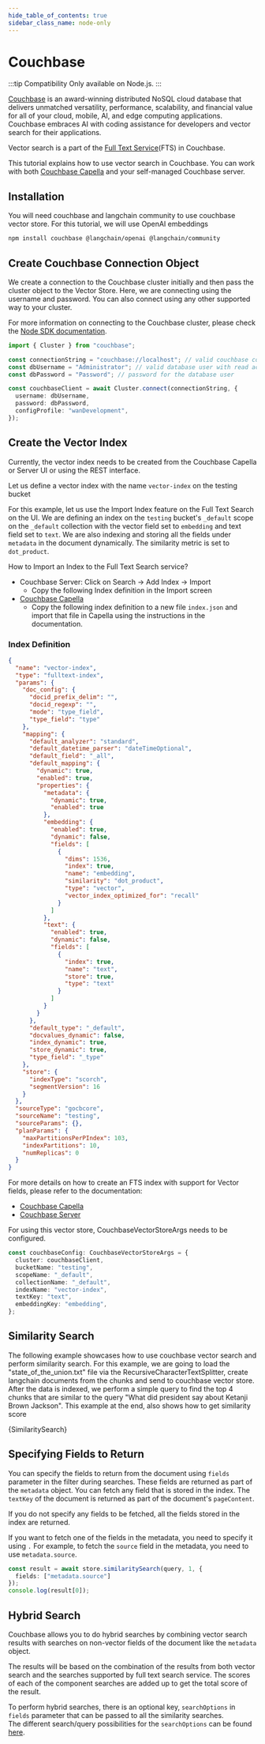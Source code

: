 ```yaml
---
hide_table_of_contents: true
sidebar_class_name: node-only
---
```



# Couchbase

:::tip Compatibility
Only available on Node.js.
:::

[Couchbase](http://couchbase.com/) is an award-winning distributed NoSQL cloud database that delivers unmatched versatility, performance, scalability, and financial value for all of your cloud, mobile,
AI, and edge computing applications. Couchbase embraces AI with coding assistance for developers and vector search for their applications.

Vector search is a part of the [Full Text Service](https://docs.couchbase.com/server/current/learn/services-and-indexes/services/search-service.html)(FTS) in Couchbase.

This tutorial explains how to use vector search in Couchbase. You can work with both [Couchbase Capella](https://www.couchbase.com/products/capella/) and your self-managed Couchbase server.

## Installation

You will need couchbase and langchain community to use couchbase vector store. For this tutorial, we will use OpenAI embeddings

```bash npm2yarn
npm install couchbase @langchain/openai @langchain/community
```

## Create Couchbase Connection Object

We create a connection to the Couchbase cluster initially and then pass the cluster object to the Vector Store. Here, we are connecting using the username and password.
You can also connect using any other supported way to your cluster.

For more information on connecting to the Couchbase cluster, please check the [Node SDK documentation](https://docs.couchbase.com/nodejs-sdk/current/hello-world/start-using-sdk.html#connect).

```typescript
import { Cluster } from "couchbase";

const connectionString = "couchbase://localhost"; // valid couchbase connection string
const dbUsername = "Administrator"; // valid database user with read access to the bucket being queried
const dbPassword = "Password"; // password for the database user

const couchbaseClient = await Cluster.connect(connectionString, {
  username: dbUsername,
  password: dbPassword,
  configProfile: "wanDevelopment",
});
```

## Create the Vector Index

Currently, the vector index needs to be created from the Couchbase Capella or Server UI or using the REST interface.

Let us define a vector index with the name `vector-index` on the testing bucket

For this example, let us use the Import Index feature on the Full Text Search on the UI.
We are defining an index on the `testing` bucket's `_default` scope on the `_default` collection with the vector field set to `embedding` and text field set to `text`.
We are also indexing and storing all the fields under `metadata` in the document dynamically. The similarity metric is set to `dot_product`.

How to Import an Index to the Full Text Search service?

- Couchbase Server: Click on Search -> Add Index -> Import
  - Copy the following Index definition in the Import screen
- [Couchbase Capella](https://docs.couchbase.com/cloud/search/import-search-index.html)
  - Copy the following index definition to a new file `index.json` and import that file in Capella using the instructions in the documentation.

### Index Definition

```json
{
  "name": "vector-index",
  "type": "fulltext-index",
  "params": {
    "doc_config": {
      "docid_prefix_delim": "",
      "docid_regexp": "",
      "mode": "type_field",
      "type_field": "type"
    },
    "mapping": {
      "default_analyzer": "standard",
      "default_datetime_parser": "dateTimeOptional",
      "default_field": "_all",
      "default_mapping": {
        "dynamic": true,
        "enabled": true,
        "properties": {
          "metadata": {
            "dynamic": true,
            "enabled": true
          },
          "embedding": {
            "enabled": true,
            "dynamic": false,
            "fields": [
              {
                "dims": 1536,
                "index": true,
                "name": "embedding",
                "similarity": "dot_product",
                "type": "vector",
                "vector_index_optimized_for": "recall"
              }
            ]
          },
          "text": {
            "enabled": true,
            "dynamic": false,
            "fields": [
              {
                "index": true,
                "name": "text",
                "store": true,
                "type": "text"
              }
            ]
          }
        }
      },
      "default_type": "_default",
      "docvalues_dynamic": false,
      "index_dynamic": true,
      "store_dynamic": true,
      "type_field": "_type"
    },
    "store": {
      "indexType": "scorch",
      "segmentVersion": 16
    }
  },
  "sourceType": "gocbcore",
  "sourceName": "testing",
  "sourceParams": {},
  "planParams": {
    "maxPartitionsPerPIndex": 103,
    "indexPartitions": 10,
    "numReplicas": 0
  }
}
```

For more details on how to create an FTS index with support for Vector fields, please refer to the documentation:

- [Couchbase Capella](https://docs.couchbase.com/cloud/search/create-search-indexes.html)
- [Couchbase Server](https://docs.couchbase.com/server/current/search/create-search-indexes.html)

For using this vector store, CouchbaseVectorStoreArgs needs to be configured.
```typescript
const couchbaseConfig: CouchbaseVectorStoreArgs = {
  cluster: couchbaseClient,
  bucketName: "testing",
  scopeName: "_default",
  collectionName: "_default",
  indexName: "vector-index",
  textKey: "text",
  embeddingKey: "embedding",
};
```

## Similarity Search
The following example showcases how to use couchbase vector search and perform similarity search.
For this example, we are going to load the "state_of_the_union.txt" file via the RecursiveCharacterTextSplitter, create langchain documents from the chunks and send to couchbase vector store.
After the data is indexed, we perform a simple query to find the top 4 chunks that are similar to the query "What did president say about Ketanji Brown Jackson".
This example at the end, also shows how to get similarity score


<CodeBlock language="typescript">{SimilaritySearch}</CodeBlock>

## Specifying Fields to Return
You can specify the fields to return from the document using `fields` parameter in the filter during searches. 
These fields are returned as part of the `metadata` object. You can fetch any field that is stored in the index. 
The `textKey` of the document is returned as part of the document's `pageContent`.

If you do not specify any fields to be fetched, all the fields stored in the index are returned.

If you want to fetch one of the fields in the metadata, you need to specify it using `.`
For example, to fetch the `source` field in the metadata, you need to use `metadata.source`.
```typescript
const result = await store.similaritySearch(query, 1, {
  fields: ["metadata.source"]
});
console.log(result[0]);
```

## Hybrid Search
Couchbase allows you to do hybrid searches by combining vector search results with searches on non-vector fields of the document like the `metadata` object. 

The results will be based on the combination of the results from both vector search and the searches supported by full text search service. 
The scores of each of the component searches are added up to get the total score of the result.

To perform hybrid searches, there is an optional key, `searchOptions` in `fields` parameter that can be passed to all the similarity searches.  
The different search/query possibilities for the `searchOptions` can be found [here](https://docs.couchbase.com/server/current/search/search-request-params.html#query-object).

